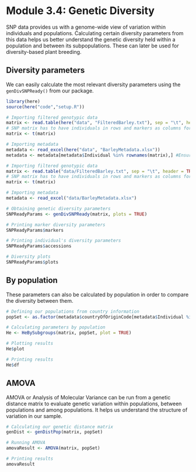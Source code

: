 # Module 3.4: Genetic Diversity

SNP data provides us with a genome-wide view of variation within individuals and populations. Calculating certain diversity parameters from this data helps us better understand the genetic diversity held within a population and between its subpopulations. These can later be used for diversity-based plant breeding.

## Diversity parameters

We can easily calculate the most relevant diversity parameters using the `genDivSNPReady()` from our package.

```r
library(here)
source(here("code","setup.R"))
```

```r
# Importing filtered genotypic data
matrix <- read.table(here("data", "FilteredBarley.txt"), sep = "\t", header = TRUE, row.names = 1, check.names = FALSE)
# SNP matrix has to have individuals in rows and markers as columns for the posterior functions
matrix <- t(matrix)

# Importing metadata
metadata <- read_excel(here("data", "BarleyMetadata.xlsx"))
metadata <- metadata[metadata$Individual %in% rownames(matrix),] #Ensuring IDs match
```

```r
# Importing filtered genotypic data
matrix <- read.table("data/FilteredBarley.txt", sep = "\t", header = TRUE, row.names = 1, check.names = FALSE)
# SNP matrix has to have individuals in rows and markers as columns for the posterior functions
matrix <- t(matrix)

# Importing metadata
metadata <- read_excel("data/BarleyMetadata.xlsx")
```

```r
# Obtaining genetic diversity parameters
SNPReadyParams <- genDivSNPReady(matrix, plots = TRUE)

# Printing marker diversity parameters
SNPReadyParams$markers

# Printing individual's diversity parameters
SNPReadyParams$accessions

# Diversity plots
SNPReadyParams$plots
```

## By population

These parameters can also be calculated by population in order to compare the diversity between them.

```r
# Defining our populations from country information
popSet <- as.factor(metadata$countryOfOriginCode[metadata$Individual %in% rownames(matrix)])

# Calculating parameters by population
He <- HeBySubgroups(matrix, popSet, plot = TRUE)

# Plotting results
He$plot

# Printing results
He$df
```

## AMOVA

AMOVA or Analysis of Molecular Variance can be run from a genetic distance matrix to evaluate genetic variation within populations, between populations and among populations. It helps us understand the structure of variation in our sample.

```r
# Calculating our genetic distance matrix
genDist <- genDistPop(matrix, popSet)

# Running AMOVA
amovaResult <- AMOVA(matrix, popSet)

# Printing results
amovaResult
```
